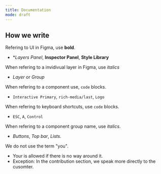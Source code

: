 ```yaml
---
title: Documentation
mode: draft
---
```


## How we write

Refering to UI in Figma, use **bold**. 
  * **Layers Panel*, **Inspector Panel**, **Style Library**
  
When refering to a invidivual layer in Figma, use *italics*
  * *Layer* or *Group*

When refering to a component use, `code` blocks.
  * `Interactive Primary`, `rich-media/last`, `Logo`

When refering to keyboard shortcuts, use `code` blocks.
  * `ESC`, `A`, `Control`

When refering to a component group name, use *italics*.
  * *Buttons*, *Top bar*, *Lists*.

We do not use the term "you". 
  * Your is allowed if there is no way around it. 
  * Exception: In the contribution section, we speak more directly to the cusomter. 
